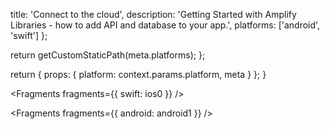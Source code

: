 
  title: 'Connect to the cloud',
  description:
    'Getting Started with Amplify Libraries - how to add API and database to your app.',
  platforms: ['android', 'swift']
};

  return getCustomStaticPath(meta.platforms);
};

  return {
    props: {
      platform: context.params.platform,
      meta
    }
  };
}


<Fragments fragments={{ swift: ios0 }} />


<Fragments fragments={{ android: android1 }} />
